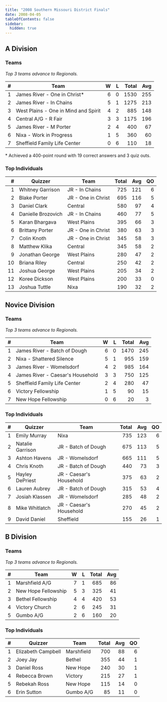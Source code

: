 ```yaml
---
title: "2008 Southern Missouri District Finals"
date: 2008-04-05
tableOfContents: false
sidebar:
  hidden: true
---
```


## A Division

### Teams

*Top 3 teams advance to Regionals.*

|    # | Team                                 |    W |    L | Total |  Avg |
| ---: | ------------------------------------ | ---: | ---: | ----: | ---: |
|    1 | James River - One in Christ*         |    6 |    0 |  1530 |  255 |
|    2 | James River - In Chains              |    5 |    1 |  1275 |  213 |
|    3 | West Plains - One in Mind and Spirit |    4 |    2 |   885 |  148 |
|    4 | Central A/G - R Fair                 |    3 |    3 |  1175 |  196 |
|    5 | James River - M Porter               |    2 |    4 |   400 |   67 |
|    6 | Nixa - Work in Progress              |    1 |    5 |   360 |   60 |
|    7 | Sheffield Family Life Center         |    0 |    6 |   110 |   18 |

\* Achieved a 400-point round with 19 correct answers and 3 quiz outs.

### Top Individuals

|    # | Quizzer            | Team               | Total |  Avg |   QO |
| ---: | ------------------ | ------------------ | ----: | ---: | ---: |
|    1 | Whitney Garrison   | JR - In Chains     |   725 |  121 |    6 |
|    2 | Blake Porter       | JR - One in Christ |   695 |  116 |    5 |
|    3 | Daniel Clark       | Central            |   580 |   97 |    4 |
|    4 | Danielle Brozovich | JR - In Chains     |   460 |   77 |    5 |
|    5 | Karan Bhargava     | West Plains        |   395 |   66 |    3 |
|    6 | Brittany Porter    | JR - One in Christ |   380 |   63 |    3 |
|    7 | Colin Knoth        | JR - One in Christ |   345 |   58 |    3 |
|    8 | Matthew Klika      | Central            |   345 |   58 |    2 |
|    9 | Jonathan George    | West Plains        |   280 |   47 |    2 |
|   10 | Briana Riley       | Central            |   250 |   42 |    2 |
|   11 | Joshua George      | West Plains        |   205 |   34 |    2 |
|   12 | Koree Dickson      | West Plains        |   200 |   33 |    0 |
|   13 | Joshua Tuttle      | Nixa               |   190 |   32 |    2 |

## Novice Division

### Teams

*Top 3 teams advance to Regionals.*

|    # | Team                             |    W |    L | Total |  Avg |
| ---: | -------------------------------- | ---: | ---: | ----: | ---: |
|    1 | James River - Batch of Dough     |    6 |    0 |  1470 |  245 |
|    2 | Nixa - Shattered Silence         |    5 |    1 |   955 |  159 |
|    3 | James River - Womelsdorf         |    4 |    2 |   985 |  164 |
|    4 | James River - Caesar's Household |    3 |    3 |   750 |  125 |
|    5 | Sheffield Family Life Center     |    2 |    4 |   280 |   47 |
|    6 | Victory Fellowship               |    1 |    5 |    90 |   15 |
|    7 | New Hope Fellowship              |    0 |    6 |    20 |    3 |

### Top Individuals

|    # | Quizzer          | Team                    | Total |  Avg |   QO |
| ---: | ---------------- | ----------------------- | ----: | ---: | ---: |
|    1 | Emily Murray     | Nixa                    |   735 |  123 |    6 |
|    2 | Natalie Garrison | JR - Batch of Dough     |   675 |  113 |    5 |
|    3 | Ashton Havens    | JR - Womelsdorf         |   665 |  111 |    5 |
|    4 | Chris Knoth      | JR - Batch of Dough     |   440 |   73 |    3 |
|    5 | Hayley DePriest  | JR - Caesar's Household |   375 |   63 |    2 |
|    6 | Lauren Aubrey    | JR - Batch of Dough     |   315 |   53 |    4 |
|    7 | Josiah Klassen   | JR - Womelsdorf         |   285 |   48 |    2 |
|    8 | Mike Whitlatch   | JR - Caesar's Household |   270 |   45 |    2 |
|    9 | David Daniel     | Sheffield               |   155 |   26 |    1 |

## B Division

### Teams

*Top 3 teams advance to Regionals.*

|    # | Team                |    W |    L | Total |  Avg |
| ---: | ------------------- | ---: | ---: | ----: | ---: |
|    1 | Marshfield A/G      |    7 |    1 |   685 |   86 |
|    2 | New Hope Fellowship |    5 |    3 |   325 |   41 |
|    3 | Bethel Fellowship   |    4 |    4 |   420 |   53 |
|    4 | Victory Church      |    2 |    6 |   245 |   31 |
|    5 | Gumbo A/G           |    2 |    6 |   160 |   20 |

### Top Individuals

|    # | Quizzer            | Team       | Total |  Avg |   QO |
| ---: | ------------------ | ---------- | ----: | ---: | ---: |
|    1 | Elizabeth Campbell | Marshfield |   700 |   88 |    6 |
|    2 | Joey Jay           | Bethel     |   355 |   44 |    1 |
|    3 | Daniel Ross        | New Hope   |   240 |   30 |    1 |
|    4 | Rebecca Brown      | Victory    |   215 |   27 |    1 |
|    5 | Rebekah Ross       | New Hope   |   115 |   14 |    0 |
|    6 | Erin Sutton        | Gumbo A/G  |    85 |   11 |    0 |

